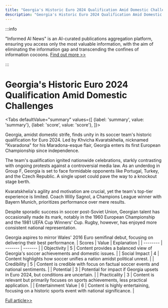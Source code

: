 ```yaml
---
title: "Georgia's Historic Euro 2024 Qualification Amid Domestic Challenges"
description: "Georgia's Historic Euro 2024 Qualification Amid Domestic Challenges"
---
```



:::info

"Informed AI News" is an AI-curated publications aggregation platform, ensuring you access only the most valuable information, with the aim of eliminating the information gap and transcending the confines of information cocoons.  [Find out more >>](/docs/guides)

:::

# Georgia's Historic Euro 2024 Qualification Amid Domestic Challenges


<Tabs
	defaultValue="summary"
	values={[
	{label: 'summary', value: 'summary'},
	{label: 'score', value: 'score'},
]}>
<TabItem value="summary">


Georgia, amidst domestic strife, finds unity in its soccer team's historic qualification for Euro 2024. Led by Khvicha Kvaratskhelia, nicknamed "Kvaradona" for his Maradona-esque flair, Georgia enters its first European Championship since independence.

The team's qualification ignited nationwide celebrations, starkly contrasting with ongoing protests against a controversial media law. As an underdog in Group F, Georgia is set to face formidable opponents like Portugal, Turkey, and the Czech Republic. A single upset could pave the way to a knockout stage berth.

Kvaratskhelia's agility and motivation are crucial, yet the team's top-tier experience is limited. Coach Willy Sagnol, a Champions League winner with Bayern Munich, prioritizes performance over mere results.

Despite sporadic success in soccer post-Soviet Union, Georgian talent has occasionally made its mark, notably in the 1960 European Championship and the 1981 UEFA Cup Winners' Cup. Rugby, however, has enjoyed more consistent national representation.

Georgia aspires to mirror Wales' 2016 Euro semifinal debut, focusing on delivering their best performance.
</TabItem>
<TabItem value="score">
	| Scores     | Value   | Explanation |
	| -------- | ------- | ------- |
	| Objectivity  | 5    | Content provides a balanced view of Georgia's soccer achievements and domestic issues.    |
	| Social Impact | 4     | Content highlights how soccer unifies a nation amidst political unrest.    |
	| Credibility    | 5    | Content is credible with focus on factual soccer events and national sentiments.    |
	| Potential    | 3    | Potential for impact if Georgia upsets in Euro 2024, but conditions are uncertain.    |
	| Practicality    | 3    | Content is relevant but primarily focuses on sports achievements, less practical application.    |
	| Entertainment Value    | 6    | Content is highly entertaining, focusing on a historic sports event with national significance.    |
</TabItem>
</Tabs>

[Full article>>](https://apnews.com/article/georgia-preview-euro-2024-kvaradona-protests-941c6a2579a9b6604d71b304ced60ab0)
